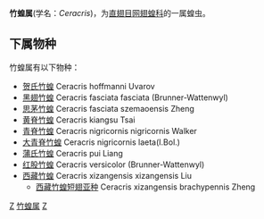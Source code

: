 {{Automatic taxobox
| taxon = Ceracris 
| authority = Walker, 1870
}}

'''竹蝗属'''(学名：''Ceracris'')，为[[直翅目|直翅目]][[网翅蝗科|网翅蝗科]]的一属蝗虫。

==下属物种==
竹蝗属有以下物种：
* [[贺氏竹蝗|贺氏竹蝗]] Ceracris hoffmanni Uvarov
* [[黑翅竹蝗|黑翅竹蝗]] Ceracris fasciata fasciata (Brunner-Wattenwyl)
* [[思茅竹蝗|思茅竹蝗]] Ceracris fasciata szemaoensis Zheng
* [[黄脊竹蝗|黄脊竹蝗]] Ceracris kiangsu Tsai
* [[青脊竹蝗|青脊竹蝗]] Ceracris nigricornis nigricornis Walker
* [[大青脊竹蝗|大青脊竹蝗]] Ceracris nigricornis laeta(I.Bol.)
* [[蒲氏竹蝗|蒲氏竹蝗]] Ceracris pui Liang
* [[红股竹蝗|红股竹蝗]] Ceracris versicolor (Brunner-Wattenwyl)
* [[西藏竹蝗|西藏竹蝗]] Ceracris xizangensis xizangensis Liu
** [[西藏竹蝗短翅亚种|西藏竹蝗短翅亚种]] Ceracris xizangensis brachypennis Zheng

{{taxonbar}}

[[Category:网翅蝗科|Z]]
[[Category:竹蝗属|]]
[[Category:1870年描述的分类群|Z]]
{{animal-stub}}